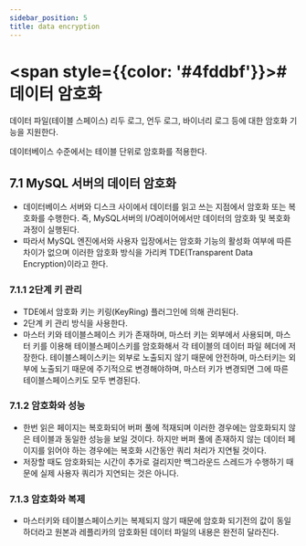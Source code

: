 ```yaml
---
sidebar_position: 5
title: data encryption
---
```


# <span style={{color: '#4fddbf'}}># 데이터 암호화</span>

데이터 파일(테이블 스페이스) 리두 로그, 언두 로그, 바이너리 로그 등에 대한 암호화 기능을 지원한다.

데이터베이스 수준에서는 테이블 단위로 암호화를 적용한다.

## 7.1 MySQL 서버의 데이터 암호화

- 데이터베이스 서버와 디스크 사이에서 데이터를 읽고 쓰는 지점에서 암호화 또는 복호화를 수행한다. 즉, MySQL서버의 I/O레이어에서만 데이터의 암호화 및 복호화 과정이 실행된다.
- 따라서 MySQL 엔진에서와 사용자 입장에서는 암호화 기능의 활성화 여부에 따른 차이가 없으며 이러한 암호화 방식을 가리켜 TDE(Transparent Data Encryption)이라고 한다.

### 7.1.1 2단계 키 관리

- TDE에서 암호화 키는 키링(KeyRing) 플러그인에 의해 관리된다.
- 2단계 키 관리 방식을 사용한다.
- 마스터 키와 테이블스페이스 키가 존재하며, 마스터 키는 외부에서 사용되며, 마스터 키를 이용해 테이블스페이스키를 암호화해서 각 테이블의 데이터 파일 헤더에 저장한다. 테이블스페이스키는 외부로 노출되지 않기 때문에 안전하며, 마스터키는 외부에 노출되기 때문에 주기적으로 변경해야하며, 마스터 키가 변경되면 그에 따른 테이블스페이스키도 모두 변경된다.

### 7.1.2 암호화와 성능

- 한번 읽은 페이지는 복호화되어 버퍼 풀에 적재되며 이러한 경우에는 암호화되지 않은 테이블과 동일한 성능을 보일 것이다. 하지만 버퍼 풀에 존재하지 않는 데이터 페이지를 읽어야 하는 경우에는 복호화 시간동안 쿼리 처리가 지연될 것이다.
- 저장할 때도 암호화되는 시간이 추가로 걸리지만 백그라운드 스레드가 수행하기 때문에 실제 사용자 쿼리가 지연되는 것은 아니다.

### 7.1.3 암호화와 복제

- 마스터키와 테이블스페이스키는 복제되지 않기 때문에 암호화 되기전의 값이 동일하더라고 원본과 레플리카의 암호화된 데이터 파일의 내용은 완전히 달라진다.
